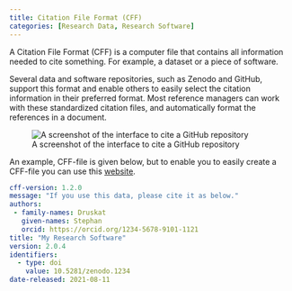 ```yaml
---
title: Citation File Format (CFF)
categories: [Research Data, Research Software]
---
```


A Citation File Format (CFF) is a computer file that contains all information needed to cite something. For example, a dataset or a piece of software.

Several data and software repositories, such as Zenodo and GitHub, support this format and enable others to easily select the citation information in their preferred format. Most reference managers can work with these standardized citation files, and automatically format the references in a document.

![A screenshot of the interface to cite a GitHub repository](../public/github_citation_file.png "Cite a GitHub repository that contains a citation file")

An example, CFF-file is given below, but to enable you to easily create a CFF-file you can use this [website](https://citation-file-format.github.io/cff-initializer-javascript/#/).

```yaml
cff-version: 1.2.0
message: "If you use this data, please cite it as below."
authors:
 - family-names: Druskat
   given-names: Stephan
   orcid: https://orcid.org/1234-5678-9101-1121
title: "My Research Software"
version: 2.0.4
identifiers:
  - type: doi
    value: 10.5281/zenodo.1234
date-released: 2021-08-11
```